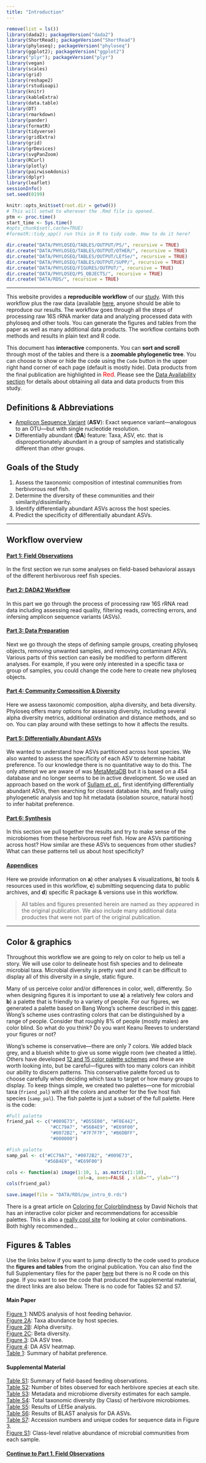 ```yaml
---
title: "Introduction"
---
```

 
```r
remove(list = ls())
library(dada2); packageVersion("dada2")
library(ShortRead); packageVersion("ShortRead")
library(phyloseq); packageVersion("phyloseq")
library(ggplot2); packageVersion("ggplot2")
library("plyr"); packageVersion("plyr")
library(vegan)
library(scales)
library(grid)
library(reshape2)
library(rstudioapi)
library(knitr)
library(kableExtra)
library(data.table)
library(DT)
library(rmarkdown)
library(pander)
library(formatR)
library(tidyverse)
library(gridExtra)
library(grid)
library(grDevices)
library(svgPanZoom)
library(RCurl)
library(plotly)
library(pairwiseAdonis)
library(dplyr)
library(leaflet)
sessionInfo()
set.seed(0199)
```

```r
knitr::opts_knit$set(root.dir = getwd())
# This will setwd to wherever the .Rmd file is opened.
ptm <- proc.time()
start_time <- Sys.time()
#opts_chunk$set(,cache=TRUE)
#formatR::tidy_app() run this in R to tidy code. How to do it here?
```

```r
dir.create("DATA/PHYLOSEQ/TABLES/OUTPUT/PS/", recursive = TRUE)
dir.create("DATA/PHYLOSEQ/TABLES/OUTPUT/OTHER/", recursive = TRUE)
dir.create("DATA/PHYLOSEQ/TABLES/OUTPUT/LEfSe/", recursive = TRUE)
dir.create("DATA/PHYLOSEQ/TABLES/OUTPUT/SUPP/", recursive = TRUE)
dir.create("DATA/PHYLOSEQ/FIGURES/OUTPUT/", recursive = TRUE)
dir.create("DATA/PHYLOSEQ/PS_OBJECTS/", recursive = TRUE)
dir.create("DATA/RDS/", recursive = TRUE)
```

***

<div class = "notice">
This website provides a **reproducible workflow** of our [study](link_if_it_ever_gets_published.html){target="_blank"}. With this workflow plus the raw data (available [here](data_availability.html), anyone should be able to reproduce our results. The workflow goes through all the steps of processing raw 16S rRNA marker data and  analyzing  processed data with phyloseq and other tools. You can generate the figures and tables from the paper as well as many additional data products. The workflow contains both methods and results in plain text and R code. 

This document has  **interactive** components. You can **sort and scroll** through most of the tables and there is a **zoomable phylogenetic tree**. You can choose to show or hide the code using the `Code` button in the upper right hand corner of each page (default is mostly hide). Data products from the final publication are highlighted in <font size="3" color="red">Red</font>. Please see the <a href="data_availability.html">Data Availability section</a> for details about obtaining all data and data products from this study.
</div>
<p></p>

## Definitions & Abbreviations  

* [Amplicon Sequence Variant](https://www.nature.com/articles/ismej2017119){target="_blank"} (**ASV**): Exact sequence variant---analogous to an OTU---but with single nucleotide resolution.  
* Differentially abundant (**DA**) feature: Taxa, ASV, etc. that is disproportionately abundant in a group of samples and statistically different than other groups. 

## Goals of the Study

1. Assess the taxonomic composition of intestinal communities from herbivorous reef fish.  
2. Determine the diversity of these communities and their similarity/dissimilarity.  
3. Identify differentially abundant ASVs across the host species.  
4. Predict the specificity of differentially abundant ASVs.  

***

## Workflow overview

#### <a href="1_field_observations.html">Part 1: Field Observations</a>

In the first section we run some analyses on field-based behavioral assays of the different herbivorous reef fish species.

#### <a href="2_dada2.html">Part 2: DADA2 Workflow</a>

In this part we go through the process of processing raw 16S rRNA read data including assessing read quality, filtering reads, correcting errors, and infersing amplicon sequence variants (ASVs).

#### <a href="3_data_prep.html">Part 3: Data Preparation</a>

Next we go through the steps of defining sample groups, creating phyloseq objects, removing unwanted samples, and removing contaminant ASVs. Various parts of this section can easily be modified to perform different analyses. For example, if you were only interested in a specific taxa or group of samples, you could change the code here to create new phyloseq objects.

#### <a href="4_diversity.html">Part 4: Community Composition & Diversity</a>

Here we assess taxonomic composition, alpha diversity, and beta diversity. Phyloseq offers many options for assessing diversity, including several alpha diversity metrics, additional ordination  and distance methods, and so on. You can play around with these settings to how it affects the results.

#### <a href="5_da_asv.html">Part 5: Differentially Abundant ASVs</a>

We wanted to understand how ASVs partitioned across host species. We also wanted to assess the specificity of each ASV to determine habitat preference. To our knowledge there is no quantitative way to do this. The only attempt we are aware of was [MetaMetaDB](http://mmdb.aori.u-tokyo.ac.jp/){target="_blank"} but it is based on a 454 database and no longer seems to be in active development. So we used an approach based on the work of [Sullam *et. al.*](https://doi.org/10.1111/j.1365-294X.2012.05552.x){target="_blank"}, first identifying differentially abundant ASVs, then searching for closest database hits, and finally using phylogenetic analysis and top hit metadata (isolation source, natural host) to infer habitat preference.

#### <a href="6_synthesis.html">Part 6: Synthesis</a>

In this section we pull together the results and try to make sense of the microbiomes from these herbivorous reef fish. How are ASVs partitioning across host? How similar are these ASVs to sequences from other studies? What can these patterns tell us about host specificity?

#### <a href="7_appendices.html">Appendices</a>

Here we provide information on <b>a</b>) other analyses & visualizations, <b>b</b>) tools & resources used in this workflow, <b>c</b>) submitting sequencing data to public archives, and <b>d</b>) specific R package & versions use in this workflow.


> All tables and figures presented herein are named as they appeared in the original publication. We also include many additional data productes that were not part of the original publication.  


***

## Color & graphics

Throughout this workflow we are going to rely on color to help us tell a story. We will use color to delineate host fish species and to delineate microbial taxa. Microbial diversity is pretty vast and it can be difficult to display all of this diversity in a single, static figure. 

<div class="warning">
Many of us perceive color and/or differences in color, well, differently. So when designing figures it is important to use <b>a</b>) a relatively few colors and <b>b</b>) a palette that is friendly to a variety of people. For our figures, we generated a palette based on Bang Wong's scheme described in this [paper](http://dx.doi.org/10.1038/nmeth.1618){target="_blank"}. Wong's  scheme uses contrasting colors that can be distinguished by a range of people. Consider that roughly 8% of people (mostly males) are color blind. So what do you think? Do you want Keanu Reeves to understand your figures or not? 
</div>

Wong's scheme is conservative---there are only 7 colors. We added black grey, and a blueish white to give us some wiggle room (we cheated a little). Others have developed [12 and 15 color palette schemes](http://mkweb.bcgsc.ca/colorblind/){target="_blank"} and these are worth looking into, but be careful---figures with too many colors can inhibit our ability to discern patterns. This conservative palette forced us to choose carefully when deciding which taxa to target or how many groups to display. To keep things simple, we  created two palettes---one for microbial taxa (`friend_pal`) with all the colors and another for the five host fish species (`samp_pal`). The fish palette is just a subset of the full palette. Here is the code:

```r
#Full palette
friend_pal <- c("#009E73", "#D55E00", "#F0E442", 
                "#CC79A7", "#56B4E9", "#E69F00", 
                "#0072B2", "#7F7F7F", "#B6DBFF", 
                "#000000")

#Fish palette
samp_pal <- c("#CC79A7", "#0072B2", "#009E73", 
              "#56B4E9", "#E69F00")

cols <- function(a) image(1:10, 1, as.matrix(1:10), 
                          col=a, axes=FALSE , xlab="", ylab="")
cols(friend_pal)
```

```r
save.image(file = "DATA/RDS/pw_intro_0.rds")
```

There is a great article on [Coloring for Colorblindness](https://davidmathlogic.com/colorblind/#%23000000-%23E69F00-%2356B4E9-%23009E73-%23F0E442-%230072B2-%23D55E00-%23CC79A7){target="blank"} by David Nichols that has an interactive color picker and recommendations for accessible palettes. This is also a [really cool site](https://www.canva.com/colors/color-wheel/){target="blank"} for looking at  color combinations. Both highly recommended...

## Figures & Tables

Use the links below if you want to jump directly to the code used to produce the **figures and tables** from the original publication. You can also find the full Supplementary files for the paper  [here](supplemental_material.html){target="blank"} but there is no R code on this page. If you want to see the code that produced the supplemental material, the direct links are also below. There is no code for Tables S2 and S7.


#### Main Paper  
[Figure 1](1_field_observations.html#nmds_analysis){target="blank"}: NMDS analysis of host feeding behavior.  
[Figure 2A](4_diversity.html#abundance_by_host_species){target="blank"}: Taxa abundance by host species.  
[Figure 2B](4_diversity.html#diversity_plots){target="blank"}: Alpha diversity.  
[Figure 2C](4_diversity.html#diversity_plots10){target="blank"}: Beta diversity.    
[Figure 3](6_synthesis.html#putting_the_pieces_together){target="blank"}: DA ASV tree.    
[Figure 4](6_synthesis.html#heatmap){target="blank"}: DA ASV heatmap.  
[Table 1](6_synthesis.html#summary_of_habitat_preference){target="blank"}: Summary of habitat preference.    


#### Supplemental Material  
[Table S1](1_field_observations.html#observational_data){target="blank"}: Summary of field-based feeding observations.  
[Table S2](supplemental_material.html#table_s2){target="blank"}: Number of bites observed for each herbivore species at each site.   
[Table S3](4_diversity.html#statistical_tests){target="blank"}: Metadata and microbiome diversity estimates for each sample.  
[Table S4](4_diversity.html#taxonomic_composition){target="blank"}: Total taxonomic diversity (by Class) of herbivore microbiomes.    
[Table S5](5_da_asv.html#results_of_lefse_analysis){target="blank"}: Results of LEfSe analysis.   
[Table S6](6_synthesis.html#assessing_habitat_specificity){target="blank"}: Results of BLAST analysis for DA ASVs.    
[Table S7](supplemental_material.html#table_s7){target="blank"}: Accession numbers and unique codes for sequence data in Figure 3.  
[Figure S1](7_appendices.html#appendix_a:_other_analyses__visualizations){target="blank"}: Class-level relative abundance of microbial communities from each sample.    


#### <a href="1_field_observations.html">Continue to Part 1, Field Observations</a>


